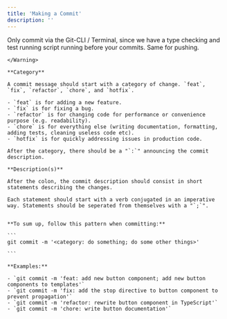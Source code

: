```yaml
---
title: 'Making a Commit'
description: ''
---
```

<Warning>
    Only commit via the Git-CLI / Terminal, since we have a type checking and test running script running before your commits. Same for pushing.
    
    </Warning>

    **Category**

    A commit message should start with a category of change. `feat`, `fix`, `refactor`, `chore`, and `hotfix`.

    - `feat` is for adding a new feature.
    - `fix` is for fixing a bug.
    - `refactor` is for changing code for performance or convenience purpose (e.g. readability).
    - `chore` is for everything else (writing documentation, formatting, adding tests, cleaning useless code etc).
    - `hotfix` is for quickly addressing issues in production code.

    After the category, there should be a "`:`" announcing the commit description.

    **Description(s)**

    After the colon, the commit description should consist in short statements describing the changes.

    Each statement should start with a verb conjugated in an imperative way. Statements should be seperated from themselves with a "`;`".


    **To sum up, follow this pattern when committing:**

    ```
    git commit -m '<category: do something; do some other things>'

    ```

    **Examples:**

    - `git commit -m 'feat: add new button component; add new button components to templates'`
    - `git commit -m 'fix: add the stop directive to button component to prevent propagation'`
    - `git commit -m 'refactor: rewrite button component in TypeScript'`
    - `git commit -m 'chore: write button documentation'`
  